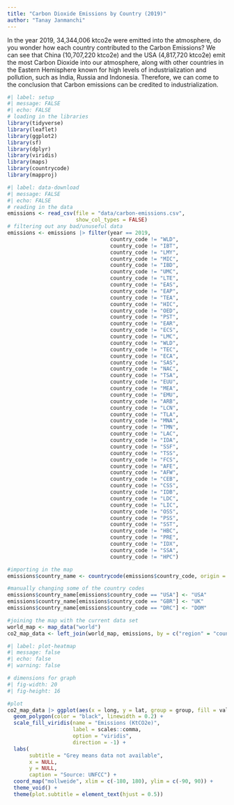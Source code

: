 ```yaml
---
title: "Carbon Dioxide Emissions by Country (2019)"
author: "Tanay Janmanchi"
---
```


In the year 2019, 34,344,006 ktco2e were emitted into the atmosphere, do you wonder how each country contributed to the Carbon Emissions? We can see that China (10,707,220 ktco2e) and the USA (4,817,720 ktco2e) emit the most Carbon Dioxide into our atmosphere, along with other countries in the Eastern Hemisphere known for high levels of industrialization and pollution, such as India, Russia and Indonesia. Therefore, we can come to the conclusion that Carbon emissions can be credited to industrialization.

```r
#| label: setup
#| message: FALSE
#| echo: FALSE
# loading in the libraries
library(tidyverse)
library(leaflet)
library(ggplot2)
library(sf)
library(dplyr)
library(viridis)
library(maps)
library(countrycode)
library(mapproj)
```

```r
#| label: data-download
#| message: FALSE
#| echo: FALSE
# reading in the data
emissions <- read_csv(file = "data/carbon-emissions.csv", 
                      show_col_types = FALSE)
# filtering out any bad/unuseful data
emissions <- emissions |> filter(year == 2019,
                                 country_code != "WLD",
                                 country_code != "IBT",
                                 country_code != "LMY",
                                 country_code != "MIC",
                                 country_code != "IBD",
                                 country_code != "UMC",
                                 country_code != "LTE",
                                 country_code != "EAS",
                                 country_code != "EAP",
                                 country_code != "TEA",
                                 country_code != "HIC",
                                 country_code != "OED",
                                 country_code != "PST",
                                 country_code != "EAR",
                                 country_code != "ECS",
                                 country_code != "LMC",
                                 country_code != "WLD",
                                 country_code != "TEC",
                                 country_code != "ECA",
                                 country_code != "SAS",
                                 country_code != "NAC",
                                 country_code != "TSA",
                                 country_code != "EUU",
                                 country_code != "MEA",
                                 country_code != "EMU",
                                 country_code != "ARB",
                                 country_code != "LCN",
                                 country_code != "TLA",
                                 country_code != "MNA",
                                 country_code != "TMN",
                                 country_code != "LAC",
                                 country_code != "IDA",
                                 country_code != "SSF",
                                 country_code != "TSS",
                                 country_code != "FCS",
                                 country_code != "AFE",
                                 country_code != "AFW",
                                 country_code != "CEB",
                                 country_code != "CSS",
                                 country_code != "IDB",
                                 country_code != "LDC",
                                 country_code != "LIC",
                                 country_code != "OSS",
                                 country_code != "PSS",
                                 country_code != "SST",
                                 country_code != "HBC",
                                 country_code != "PRE",
                                 country_code != "IDX",
                                 country_code != "SSA",
                                 country_code != "HPC")

#importing in the map
emissions$country_name <- countrycode(emissions$country_code, origin = "iso3c", destination = "country.name")

#manually changing some of the country codes
emissions$country_name[emissions$country_code == "USA"] <- "USA"
emissions$country_name[emissions$country_code == "GBR"] <- "UK"
emissions$country_name[emissions$country_code == "DRC"] <- "DOM"

#joining the map with the current data set
world_map <- map_data("world")
co2_map_data <- left_join(world_map, emissions, by = c("region" = "country_name"))


```

```r
#| label: plot-heatmap
#| message: false
#| echo: false
#| warning: false

# dimensions for graph
#| fig-width: 20
#| fig-height: 16

#plot
co2_map_data |> ggplot(aes(x = long, y = lat, group = group, fill = value)) +
  geom_polygon(color = "black", linewidth = 0.2) +
  scale_fill_viridis(name = "Emissions (KtCO2e)", 
                     label = scales::comma, 
                     option = "viridis", 
                     direction = -1) +
  labs(
       subtitle = "Grey means data not available",
       x = NULL,
       y = NULL, 
       caption = "Source: UNFCC") + 
  coord_map("mollweide", xlim = c(-180, 180), ylim = c(-90, 90)) + 
  theme_void() +
  theme(plot.subtitle = element_text(hjust = 0.5)) 

```


